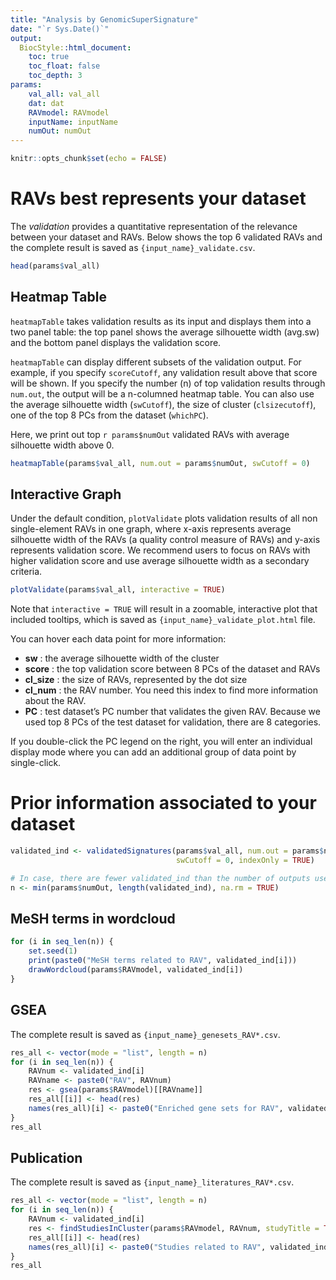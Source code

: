 ```yaml
---
title: "Analysis by GenomicSuperSignature"
date: "`r Sys.Date()`"
output:
  BiocStyle::html_document:
    toc: true
    toc_float: false
    toc_depth: 3
params: 
    val_all: val_all
    dat: dat
    RAVmodel: RAVmodel
    inputName: inputName
    numOut: numOut
---
```


```r
knitr::opts_chunk$set(echo = FALSE)
```

# RAVs best represents your dataset
The *validation* provides a quantitative representation of the relevance
between your dataset and RAVs. Below shows the top 6 validated RAVs and 
the complete result is saved as `{input_name}_validate.csv`. 

```r
head(params$val_all)
```

## Heatmap Table
`heatmapTable` takes validation results as its input and displays them into 
a two panel table: the top panel shows the average silhouette width (avg.sw) 
and the bottom panel displays the validation score.

`heatmapTable` can display different subsets of the validation output. For 
example, if you specify `scoreCutoff`, any validation result above that score 
will be shown. If you specify the number (n) of top validation results through 
`num.out`, the output will be a n-columned heatmap table. You can also use the 
average silhouette width (`swCutoff`), the size of cluster (`clsizecutoff`), 
one of the top 8 PCs from the dataset (`whichPC`).

Here, we print out top `r params$numOut` validated RAVs with average silhouette 
width above 0.

```r
heatmapTable(params$val_all, num.out = params$numOut, swCutoff = 0)
```

## Interactive Graph
Under the default condition, `plotValidate` plots validation results of all non 
single-element RAVs in one graph, where x-axis represents average silhouette 
width of the RAVs (a quality control measure of RAVs) and y-axis represents 
validation score. We recommend users to focus on RAVs with higher validation 
score and use average silhouette width as a secondary criteria. 

```r
plotValidate(params$val_all, interactive = TRUE)
```

Note that `interactive = TRUE` will result in a zoomable, interactive plot that
included tooltips, which is saved as `{input_name}_validate_plot.html` file. 

You can hover each data point for more information:    

- **sw** : the average silhouette width of the cluster   
- **score** : the top validation score between 8 PCs of the dataset and RAVs   
- **cl_size** : the size of RAVs, represented by the dot size   
- **cl_num** : the RAV number. You need this index to find more information 
about the RAV.      
- **PC** : test dataset's PC number that validates the given RAV. Because we 
used top 8 PCs of the test dataset for validation, there are 8 categories. 

If you double-click the PC legend on the right, you will enter an 
individual display mode where you can add an additional group of data 
point by single-click. 


# Prior information associated to your dataset
```r
validated_ind <- validatedSignatures(params$val_all, num.out = params$numOut,
                                     swCutoff = 0, indexOnly = TRUE)

# In case, there are fewer validated_ind than the number of outputs user set
n <- min(params$numOut, length(validated_ind), na.rm = TRUE)
```

## MeSH terms in wordcloud
```r
for (i in seq_len(n)) {
    set.seed(1)
    print(paste0("MeSH terms related to RAV", validated_ind[i]))
    drawWordcloud(params$RAVmodel, validated_ind[i])
}
```

## GSEA
The complete result is saved as `{input_name}_genesets_RAV*.csv`. 
```r
res_all <- vector(mode = "list", length = n)
for (i in seq_len(n)) {
    RAVnum <- validated_ind[i]
    RAVname <- paste0("RAV", RAVnum)
    res <- gsea(params$RAVmodel)[[RAVname]]
    res_all[[i]] <- head(res)
    names(res_all)[i] <- paste0("Enriched gene sets for RAV", validated_ind[i])
}
res_all
```

## Publication
The complete result is saved as `{input_name}_literatures_RAV*.csv`. 
```r
res_all <- vector(mode = "list", length = n)
for (i in seq_len(n)) {
    RAVnum <- validated_ind[i]
    res <- findStudiesInCluster(params$RAVmodel, RAVnum, studyTitle = TRUE)
    res_all[[i]] <- head(res)
    names(res_all)[i] <- paste0("Studies related to RAV", validated_ind[i])
}
res_all
```

